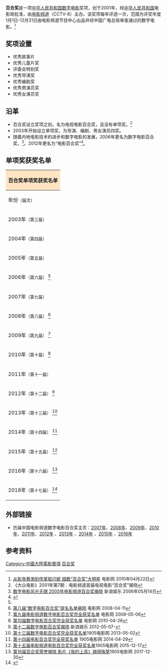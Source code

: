 
{{Infobox award
| name        = 百合奖
| current_awards = 
| image        = 
| imagesize   = 
| caption     = 
| description =
| presenter   = [[电影频道_(CCTV-6)|电影频道]]（CCTV-6）
| country     = {{PRC}}
| year        = 2001年
| year2       = 2018年
| website     = 
}}

'''百合奖'''是一项[[中华人民共和国|中华人民共和国]][[数字电影|数字电影]]奖项，创于2001年，经[[中华人民共和国|中华人民共和国]]电影局批准，由[[电影频道_(CCTV-6)|电影频道]]（CCTV-6）主办。该奖项每年评选一次，范围为评奖年度1月1日-12月31日由电影频道节目中心出品并经中国广电总局审查通过的数字电影。<ref>[http://www.m1905.com/news/20100422/343409.shtml 从影帝黄渤到佟掌柜闫妮 细数“百合奖”大明星] {{Wayback|url=http://www.m1905.com/news/20100422/343409.shtml |date=20100527135626 }}电影网 2010年04月22日</ref>

== 奖项设置 ==
*优秀故事片
*优秀儿童片奖
*评委会特别奖
*优秀导演奖
*优秀编剧奖
*优秀男演员奖
*优秀女演员奖

== 沿革 ==
*百合奖设立奖项之初，名为电视电影百合奖，且没有单项奖。<ref>《大众电影》2001年第7期：电影频道首届电视电影“百合奖”揭晓</ref>
*2003年开始设立单项奖，为导演、编剧、男女演员四奖。
*随着内地电影技术的进步和数字电影的发展，2006年更名为数字电影百合奖，<ref name="2006bhj">[http://ent.sina.com.cn/m/c/2006-05-14/08161081018.html  数字电影风光无限 2005年电影频道百合奖揭晓] {{Wayback|url=http://ent.sina.com.cn/m/c/2006-05-14/08161081018.html |date=20171220233618 }}新浪娱乐 2006年05月14日</ref>。2012年更名为“电影百合奖”<ref>{{cite web|title=颜丙燕岳红摘电影频道百合奖“影后”桂冠|url=https://www.chinanews.com/yl/2013/05-03/4786192.shtml|website=中国新闻网|accessdate=2017-12-31|date=2013-05-03|archive-date=2018-01-01|archive-url=https://web.archive.org/web/20180101030013/https://www.chinanews.com/yl/2013/05-03/4786192.shtml|dead-url=no}}</ref>。

==单项奖获奖名单==
{| border="2" cellpadding="4" cellspacing="0" style="margin: 1em 1em 1em 0; background: #f9f9f9; border: 2px #aaa solid; border-collapse: collapse; font-size: 90%;" 
|- bgcolor="#CCCCCC" align="center"
! colspan="5" style="background: Bisque;" | 百合奖单项奖获奖名单
|- bgcolor="#CCCCCC" align="center" 
! 年份<small>（届次）</small>
! 优秀导演
! 优秀编剧
! 优秀男演员
! 优秀女演员
|-
|2003年<small>（第三届）</small>
|孙  诚、钱玲玲（《王忠诚》）
|郎  云、高  洁（《中国桥》）<br>张恒茂、武亚军（《家有轿车》）
|[[李丁|李  丁]]（《家有轿车》）
|普超英（《毛泽东的亲家张文秋》）
|-
|2004年<small>（第四届）</small>
|安  澜（《曾克林出关》）
|王力扶（《贞贞》）
|[[雷恪生|雷恪生]]（《马世清离婚》）
|高  远（《野狐梁的女人》）
|-
|2005年<small>（第五届）</small>
|朱  枫（《我爱杰西卡》）<br>赵重光（《法官老张轶事之养老树》）
|邱怀阳（《合同父子》）<br>赵冬苓（《法官老张轶事之养老树》）
|[[李雪健|李雪健]]（《合同父子》）<br>李心敏（《摊牌》）
|柏  青（《法官老张轶事之养老树》）<br>郑  萍（《我爱杰西卡》）
|-
|2006年<small>（第六届）</small> <ref name="2006bhj"/>
|刘一兵（《王长喜来了》）<br>郎  云（《随风而去》）
|胡雪杨、李  灌（《洪烩面馆》）<br>乔  梁（《飞》）
|[[赵文瑄|赵文瑄]]（《随风而去》）<br>[[周晓斌|周晓斌]]（《法官老张轶事之回避》）
|[[陶虹|陶  虹]]（《秘密》）<br>[[汤唯|汤  唯]]（《警花燕子》）
|-
|2007年<small>（第七届）</small>
|吴天戈（《啤酒花》）<br>刘  江（《雪狼》）
|李黎明（《村官过大年》）<br>张  冰（《男人上路》）
|张洪杰（《村官过大年》）<br>刘小宁（《男人上路》）
|苏  丽（《杨得志围城打援》）<br>迟  蓬（《法官老张轶事之别动感情》）
|-
|2008年<small>（第八届）</small> <ref>[http://www.m1905.com/filminfo/news/2008/4/1114363367628.html 第八届“数字电影百合奖”提名名单揭晓] {{webarchive|url=https://web.archive.org/web/20080623211927/http://www.m1905.com/filminfo/news/2008/4/1114363367628.html |date=2008-06-23 }}电影网 2008-04-11</ref>
|周  伟（《棋王和他的儿子》）<br>梁  山（《狗小的自行车》）
|张  冰、柳俊堂（《暮鼓晨钟》）<br>马泉来（《名媛名票》）
|李洪涛（《督察队长》）<br>王志飞（《暮鼓晨钟》）
|[[宋晓英|宋晓英]]（《大爱如天》）<br>顾  艳（《狗小的自行车》）
|-
|2009年<small>（第九届）</small> <ref>[http://www.m1905.com/subject/news/2009/5/0614022167599.shtml 第九届电影频道数字电影百合奖完全获奖名单] {{webarchive|url=https://web.archive.org/web/20100116041037/http://www.m1905.com/subject/news/2009/5/0614022167599.shtml |date=2010-01-16 }}电影网 2009-05-06</ref>
|金  舸（《天使看得见》）<br>高  峰（《十八个手印》）
|邢原平（《十八个手印》）<br>魏  人（《无法结局》）
|李新敏（《十八个手印》）<br>赵  毅（《走四方》）
|董  玲（《横平竖直》）<br>曹  苑（《美丽的头发》）
|-
|2010年<small>（第十届）</small> <ref>[http://www.m1905.com/news/20100428/344785.shtml 第10届数字电影百合奖完全获奖名单] {{Wayback|url=http://www.m1905.com/news/20100428/344785.shtml |date=20110515025424 }}电影网 2010-04-28</ref>
|萧  峰（《铁流1949》）<br>周  伟（《疯狂的玫瑰》）
|邢原平（《开头那些日子》）<br>韦  华（《无蝉的夏天》）
|王景春（《疯狂的玫瑰》）<br>吕聿来（《无蝉的夏天》）
|[[吴越_(演员)|吴  越]]（《前妻》）<br>董  玲（《骆驼圈》）
|-
|2011年<small>（第十一届）</small>
|安战军（《惊沙》）<br>高  峰（《老寨》）
|谢晓东、周展（《我是植物人》）<br>邢原平（《老寨》）
|孙  敏（《守望者》）<br>李乃文（《我是植物人》）
|冯  波（《我是植物人》）<br>王冰洁（《暗香》）
|-
|2012年<small>（第十二届）</small> <ref>[http://ent.sina.com.cn/m/c/2012-05-07/22193624351.shtml 第十二届数字电影百合奖揭晓] {{Wayback|url=http://ent.sina.com.cn/m/c/2012-05-07/22193624351.shtml |date=20160304134031 }}新浪娱乐 2012-05-07-</ref>
|高  峰（《骆驼客》）<br>金  舸（《百年情书》）
|邢原平（《信义兄弟》）<br>郎云、沂生、刘慧东（《成成烽火》）
|谭  凯（《旋风司令韩先楚》）<br>[[李雪健|李雪健]]（《百年情书》）
|[[蒋梦婕|蒋梦婕]]（《百年情书》）<br>夏  花（《盛糖乐队》）
|-
|2013年<small>（第十三届）</small> <ref>[https://www.1905.com/news/20130502/646323.shtml 第十三届数字电影百合奖完全获奖名单]1905电影网 2013-05-02</ref>
|邢树民（《国徽》）<br>高力强（《神勇投弹手》）
|吴楠（《万箭穿心》）<br>曲江涛（《孙子从美国来》）
|李易祥（《有事找王江》）<br>张铎（《成成烽火之绝杀》）
|[[颜丙燕|颜丙燕]]（《万箭穿心》）<br>岳红（《深呼吸》）
|-
|2014年<small>（第十四届）</small> <ref>[https://www.1905.com/news/20140429/753057.shtml 第十四届电影百合奖完全获奖名单] {{Wayback|url=https://www.1905.com/news/20140429/753057.shtml |date=20140820192056 }}1905电影网 2014-04-29</ref>
|王竞（《大明劫》）<br>宋国锋（《胡巧英告状》）
|张挺（《孔二皮进城记》）<br>杨海波（《卒迹》）
|安尼瓦尔阿不拉伊提（《我叫阿里木》）<br>陈创（《孔二皮进城记》）
|沈傲君（《胡巧英告状》）<br>德姬（《甘南情歌》）
|-
|2015年<small>（第十五届）</small> <ref>[https://www.1905.com/news/20151217/959946.shtml 第十五届电影频道电影百合奖完全获奖名单]1905电影网 2015-12-17</ref>
|安澜（《诱狼》）<br>髙力强（《梨园伯乐》）
|李铭，张馨（《妈妈去哪儿》）<br>柳桦（《生死船票》）
|[[潘长江|潘长江]]（《毛驴县令之大事小情》）<br>任帅（《基隆》）
|幺依田（《妈妈去哪儿》）<br>倪景阳（《Hi高考君》）
|-
|2016年<small>（第十六届）</small> <ref>[https://www.1905.com/news/20171230/1243863.shtml 第16届百合奖荣誉揭晓 影片《我的上高》摘得殊荣]1905电影网 2017-12-30</ref>
|高峰（《骆驼客2之箭在弦》）
|方天民（《我的上高》）
|吴军（《三变》）
|范志博（《金城档案》）
|-
|2018年<small>（第十七届）</small> <ref>{{cite web |author1=姚宇 |title=《天水来的姑娘》喜获电影频道百合奖评委会特别荣誉奖 |url=http://www.tsrb.com.cn/ts/2019-01/10/content_1751780.htm |publisher=天天天水网(天水市日报社) |accessdate=2019-10-04 }}{{Dead link|date=2020年5月 |bot=InternetArchiveBot |fix-attempted=yes }}</ref>
|鲁坚（《麦子的盖头》）
|王海威，吴卫东（《天水来的姑娘》）
|王挺（《麦子的盖头》）
|丁一一（《桌球少女》）
|}

== 外部链接 ==
* 历届中国电影频道数字电影百合奖主页：[https://web.archive.org/web/20081011144523/http://www.m1905.com/active/7bhj/index.html 2007年]、[http://www.m1905.com/active/2008/baihejiang/index.html 2008年]{{dead link|date=2018年4月 |bot=InternetArchiveBot |fix-attempted=yes }}、[https://web.archive.org/web/20100109133631/http://www.m1905.com/subject/news/2009/baihe9/index.shtml 2009年]、[https://web.archive.org/web/20120327114528/http://www.m1905.com/zhuanti/th10baihe/ 2010年]、[https://web.archive.org/web/20110904104047/http://www.m1905.com/special/filmfest/th11baihe/index.shtml 2011年]、[https://www.1905.com/special/filmfest/th12baihe/ 2012年] {{Wayback|url=https://www.1905.com/special/filmfest/th12baihe/ |date=20171231212137 }}、[https://www.1905.com/special/filmfest/th13baihe/ 2013年] {{Wayback|url=https://www.1905.com/special/filmfest/th13baihe/ |date=20181004193844 }}、[https://www.1905.com/special/filmfest/th14baihe/ 2014年] {{Wayback|url=https://www.1905.com/special/filmfest/th14baihe/ |date=20180101030049 }}、[https://www.1905.com/special/filmfest/th15baihe/ 2015年] {{Wayback|url=https://www.1905.com/special/filmfest/th15baihe/ |date=20171231212353 }}、[https://www.1905.com/special/moviechannel/bhj16th/ 2016年] {{Wayback|url=https://www.1905.com/special/moviechannel/bhj16th/ |date=20180101030010 }}

== 参考资料 ==
{{reflist}}

{{全球电影颁奖典礼}}

[[Category:中國大陸電影獎項|Category:中國大陸電影獎項]]
[[Category:百合奖|]]
